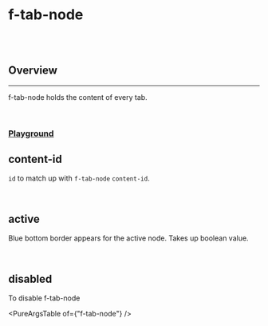 
<Meta of={FTabNodeStories} />

# f-tab-node

<br />

<br />

## Overview

<hr />

f-tab-node holds the content of every tab.

<br />

### [Playground](/story/components-f-tab-node--playground)

<Canvas>
	<Story of={FTabNodeStories.Playground} />
</Canvas>

## content-id

<f-divider />

`id` to match up with `f-tab-node` `content-id`.

<Canvas>
	<Story of={FTabNodeStories.ContentId} />
</Canvas>

<br />

## active

<f-divider />

Blue bottom border appears for the active node. Takes up boolean value.

<Canvas>
	<Story of={FTabNodeStories.Active} />
</Canvas>

<br />

## disabled

<f-divider />

To disable f-tab-node

<Canvas>
	<Story of={FTabNodeStories.Disabled} />
</Canvas>

<PureArgsTable of={"f-tab-node"} />
